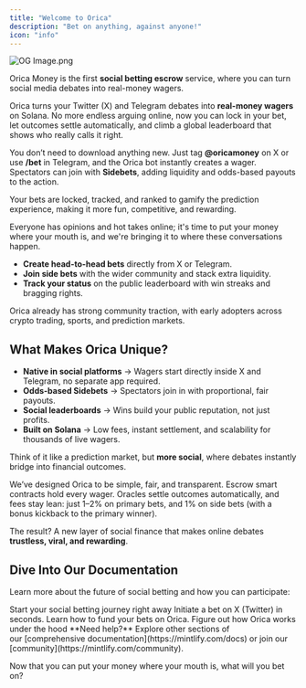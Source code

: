 ```yaml
---
title: "Welcome to Orica"
description: "Bet on anything, against anyone!"
icon: "info"
---
```


![OG Image.png](/images/OGImage.png)

Orica Money is the first **social betting escrow** service, where you can turn social media debates into real-money wagers.

Orica turns your Twitter (X) and Telegram debates into **real-money wagers** on Solana. No more endless arguing online, now you can lock in your bet, let outcomes settle automatically, and climb a global leaderboard that shows who really calls it right.

You don’t need to download anything new. Just tag **@oricamoney** on X or use **/bet** in Telegram, and the Orica bot instantly creates a wager.  Spectators can join with **Sidebets**, adding liquidity and odds-based payouts to the action.

<Info>
  Your bets are locked, tracked, and ranked to gamify the prediction experience, making it more fun, competitive, and rewarding.
</Info>


Everyone has opinions and hot takes online; it's time to put your money where your mouth is, and we're bringing it to where these conversations happen.

- **Create head-to-head bets** directly from X or Telegram.
- **Join side bets** with the wider community and stack extra liquidity.
- **Track your status** on the public leaderboard with win streaks and bragging rights.

Orica already has strong community traction, with early adopters across crypto trading, sports, and prediction markets.

## What Makes Orica Unique?

- **Native in social platforms** → Wagers start directly inside X and Telegram, no separate app required.
- **Odds-based Sidebets** → Spectators join in with proportional, fair payouts.
- **Social leaderboards** → Wins build your public reputation, not just profits.
- **Built on Solana** → Low fees, instant settlement, and scalability for thousands of live wagers.

Think of it like a prediction market, but **more social**, where debates instantly bridge into financial outcomes.

We’ve designed Orica to be simple, fair, and transparent. Escrow smart contracts hold every wager. Oracles settle outcomes automatically, and fees stay lean: just 1–2% on primary bets, and 1% on side bets (with a bonus kickback to the primary winner).

The result? A new layer of social finance that makes online debates **trustless, viral, and rewarding**.

## Dive Into Our Documentation 

Learn more about the future of social betting and how you can participate:

<CardGroup cols={2}>
  <Card title="Quickstart" icon="list-start" href="quickstart">
    Start your social betting journey right away
  </Card>
  <Card title="Create Bets" icon="twitter" href="/tutorials/x-bets">
    Initiate a bet on X (Twitter) in seconds.
  </Card>
  <Card title="Fund Bets" icon="credit-card" href="/tutorials/funding-bets">
    Learn how to fund your bets on Orica.
  </Card>
  <Card title="How Orica Works" icon="drama" href="/concepts/how-orica-works">
    Figure out how Orica works under the hood
  </Card>
</CardGroup>

<Note>
  **Need help?** Explore other sections of our [comprehensive documentation](https://mintlify.com/docs) or join our [community](https://mintlify.com/community).
</Note>

Now that you can put your money where your mouth is, what will you bet on?